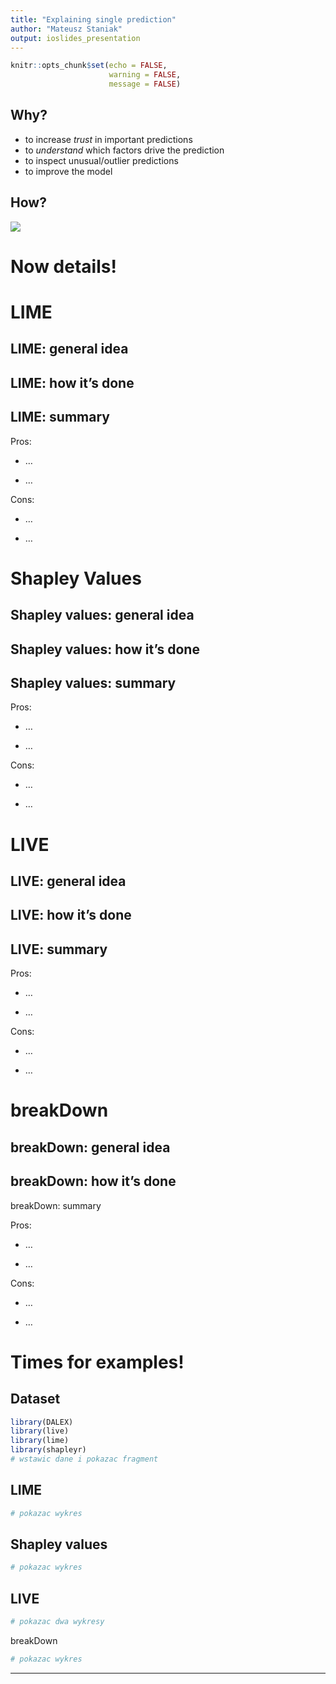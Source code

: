```yaml
---
title: "Explaining single prediction"
author: "Mateusz Staniak"
output: ioslides_presentation
---
```


```r
knitr::opts_chunk$set(echo = FALSE,
                      warning = FALSE,
                      message = FALSE)
```


Why?
---

  - to increase *trust* in important predictions
  - to *understand* which factors drive the prediction 
  - to inspect unusual/outlier predictions
  - to improve the model

How?
---

![](diag.png)


# Now details!

# LIME

LIME: general idea
---


LIME: how it's done
---

LIME: summary
---

Pros:

  - ...

  - ...
  
Cons:

  - ...

  - ...
  
# Shapley Values

Shapley values: general idea
---


Shapley values: how it's done
---

Shapley values: summary
---

Pros:

  - ...

  - ...
  
Cons:

  - ...

  - ...
  
# LIVE

LIVE: general idea
---

LIVE: how it's done
---

LIVE: summary
---

Pros:

  - ...

  - ...
  
Cons:

  - ...

  - ...
  
# breakDown

breakDown: general idea
---

breakDown: how it's done
---

breakDown: summary

Pros:

  - ...

  - ...
  
Cons:

  - ...

  - ...
  
# Times for examples!

Dataset
---
```r
library(DALEX)
library(live)
library(lime)
library(shapleyr)
# wstawic dane i pokazac fragment
```

LIME
---

```r
# pokazac wykres
```

Shapley values
---

```r
# pokazac wykres
```

LIVE
---

```r
# pokazac dwa wykresy
```

breakDown

```r
# pokazac wykres
```
---

